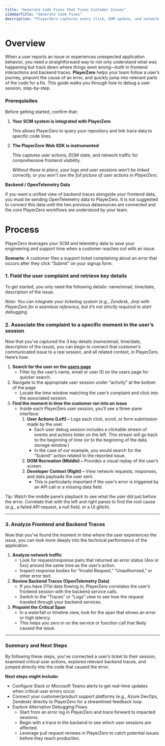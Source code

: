 ```yaml
---
title: "Generate Code Fixes that Fixes Customer Issues"
sidebarTitle: "Generate Code Fixes"
description: "PlayerZero captures every click, DOM update, and network request in real-time, so teams can discover, analyze, and fix defects faster."
---
```


# Overview

When a user reports an issue or experiences unexpected application behavior, you need a straightforward way to not only understand what was happening but track down where things went wrong—both in frontend interactions and backend traces. **PlayerZero** helps your team follow a user’s journey, pinpoint the cause of an error, and quickly jump into relevant parts of the code for a fix. This guide walks you through how to debug a user session, step-by-step.

### Prerequisites

Before getting started, confirm that:

1. **Your SCM system is integrated with PlayerZero**
    
    This allows PlayerZero to query your repository and link trace data to specific code lines.
    
2. **The PlayerZero Web SDK is instrumented**
    
    This captures user actions, DOM state, and network traffic for comprehensive frontend visibility.
    
    *Without these in place, your logs and user sessions won’t be linked correctly, or you won’t see the full picture of user actions in PlayerZero.*
    


**Backend / OpenTelemetry Data**

If you want a unified view of backend traces alongside your frontend data, you must be sending OpenTelemetry data to PlayerZero. It is not suggested to connect this data until the two previous datasources are connected and the core PlayerZero workflows are understood by your team. 

# Process

PlayerZero leverages your SCM and telemetry data to save your engineering and support time when a customer reaches out with an issue.

**Scenario**: A customer files a support ticket complaining about an error that occurs after they click “Submit” on your signup form. 

### 1. Field the user complaint and retrieve key details

To get started, you only need the following details: name/email, time/date, description of the issue.

*Note: You can integrate your ticketing system (e.g., Zendesk, Jira) with PlayerZero for a seamless reference, but it’s not strictly required to start debugging.*

### 2. Associate the complaint to a specific moment in the user’s session

Now that you’ve captured the 3 key details (name/email, time/date, description of the issue), you can begin to connect that customer’s communicated issue to a real session, and all related context, in PlayerZero. Here’s how:

1. **Search for the user on the [users page](https://go.playerzero.app/users)**
    - Filter by the user’s name, email or user ID on the users page for quicker search.
2. Navigate to the appropriate user session under “activity” at the bottom of the page
    - Locate the time window matching the user’s complaint and click into the associated session.
3. **Find the moment in time the customer ran into an issue**
    - Inside each PlayerZero user session, you’ll see a three-pane interface:
        1. **User Actions (Left) –** Logs each click, scroll, or form submission made by the user.
            - Each user debug session includes a clickable stream of events and actions listen on the left. This stream will go back to the beginning of time (or to the beginning of the data storage window.)
            - In the case of our example, you would search for the “Submit” action related to the reported issue.
        2. **DOM Recreation (Middle) –** Provides a visual replay of the user’s screen.
        3. **Developer Context (Right) –** View network requests, responses, and data payloads the user sent.
            - This is particularly important if the user’s error is triggered by an API call or a missing data field.


Tip: Watch the middle pane’s playback to see what the user did just before the error. Correlate that with the left and right panes to find the root cause (e.g., a failed API request, a null field, or a UI glitch).

---

### 3. Analyze Frontend and Backend Traces

Now that you’ve found the moment in time where the user experiences the issue, you can look more deeply into the technical performance of the application. 

1. **Analyze network traffic**
    - Look for request/response pairs that returned an error status (4xx or 5xx) around the same time as the user’s action.
    - Inspect response bodies for “Invalid Request,” “Unauthorized,” or other error text.
2. **Review Backend Traces (OpenTelemetry Data)**
    - If you have OTel data flowing in, PlayerZero correlates the user’s frontend session with the backend service calls.
    - Switch to the “Traces” or “Logs” view to see how the request traveled through your backend services.
3. **Pinpoint the Critical Span**
    - In a waterfall or timeline view, look for the span that shows an error or high latency.
    - This helps you zero in on the service or function call that likely caused the issue.

---

### Summary and Next Steps

By following these steps, you’ve connected a user’s ticket to their session, examined critical user actions, explored relevant backend traces, and jumped directly into the code that caused the error.

**Next steps might include:**

- Configure Slack or Microsoft Teams alerts to get real-time updates when critical user errors occur.
- Connect your customer/product support platforms (e.g., Azure DevOps, Zendesk) directly to PlayerZero for a streamlined feedback loop.
- Explore Alternative Debugging Flows
    - Start from an error log in PlayerZero and trace forward to impacted sessions.
    - Begin with a trace in the backend to see which user sessions are affected.
    - Leverage pull request reviews in PlayerZero to catch potential issues before they reach production.

